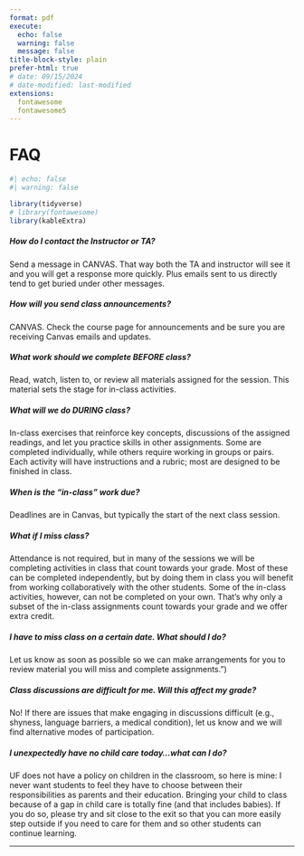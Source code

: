 ```yaml
---
format: pdf
execute:
  echo: false
  warning: false
  message: false
title-block-style: plain
prefer-html: true
# date: 09/15/2024
# date-modified: last-modified
extensions:
  fontawesome
  fontawesome5
---
```


# FAQ

<!-- # FAQ {.unnumbered} -->

```r
#| echo: false
#| warning: false

library(tidyverse)
# library(fontawesome)
library(kableExtra)

```

<!-- <span style="color: #1F691B;"> {{< fa envelope-circle-check >}} </span>  -->
##### How do I contact the Instructor or TA? {.unnumbered}
Send a message in CANVAS. That way both the TA and instructor will see it and you will get a response more quickly. Plus emails sent to us directly tend to get buried under other messages. 

<!-- <span style="color: #1F691B;"> {{< fa bullhorn >}} </span> -->
##### How will you send class announcements? {.unnumbered} 
CANVAS. Check the course page for announcements and be sure you are receiving Canvas emails and updates.

<!-- <span style="color: #1F691B;"> {{< fa house-user >}} </span> -->
##### What work should we complete BEFORE class? {.unnumbered} 
Read, watch, listen to, or review all materials assigned for the session. This material sets the stage for in-class activities.

<!-- <span style="color: #1F691B;"> {{< fa person-chalkboard >}} </span> -->
##### What will we do DURING class? {.unnumbered} 
In-class exercises that reinforce key concepts, discussions of the assigned readings, and let you practice skills in other assignments. Some are completed individually, while others require working in groups or pairs. Each activity will have instructions and a rubric; most are designed to be finished in class.  

<!-- <span style="color: #1F691B;"> {{< fa volume-xmark >}} </span> -->
##### When is the "in-class" work due? {.unnumbered} 
Deadlines are in Canvas, but typically the start of the next class session.

<!-- <span style="color: #1F691B;"> {{< fa calendar-check >}} </span> -->
##### What if I miss class? {.unnumbered} 
Attendance is not required, but in many of the sessions we will be completing activities in class that count towards your grade. Most of these can be completed independently, but by doing them in class you will benefit from working collaboratively with the other students. Some of the in-class activities, however, can not be completed on your own. That's why only a subset of the in-class assignments count towards your grade and we offer extra credit.

<!-- <span style="color: #1F691B;"> {{< fa calendar-xmark >}} </span> -->
##### I have to miss class on a certain date. What should I do? {.unnumbered} 

Let us know as soon as possible so we can make arrangements for you to review material you will miss and complete assignments.")

<!-- <span style="color: #1F691B;"> {{< fa calendar-plus >}} </span> -->
##### Class discussions are difficult for me. Will this affect my grade? {.unnumbered} 

No! If there are issues that make engaging in discussions difficult (e.g., shyness, language barriers, a medical condition), let us know and we will find alternative modes of participation.

<!-- ## {{< fa person-breastfeeding >}}{.unnumbered} -->

<!-- <span style="color: #1F691B;"> {{< fa person-breastfeeding >}} </span>  -->

##### I unexpectedly have no child care today...what can I do? {.unnumbered}
UF does not have a policy on children in the classroom, so here is mine: I never want students to feel they have to choose between their responsibilities as parents and their education. Bringing your child to class because of a gap in child care is totally fine (and that includes babies). If you do so, please try and sit close to the exit so that you can more easily step outside if you need to care for them and so other students can continue learning.

------------------------------------------------------------------------